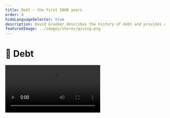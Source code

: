 ```yaml
---
title: Debt - the first 5000 years
order: 4
hideLanguageSelector: true
description: David Graeber describes the history of debt and provides a more accurate anthropological perspective of the intersection of morality and money.
featuredImage: ../images/shares/giving.png
---
```


# 🕋 Debt

<Video src="https://www.youtube.com/embed/CZIINXhGDcs" />

This is a long video, but it has been selected nonetheless for two important reasons:

1. It presents a different, and perhaps even more informed, view of the development of money 
than either Szabo or Antonopolous, which is worth taking into account.
2. Too often, the people disrupting any industry don't understand deeply what it is they're 
disrupting. This is definitely the case with cryptocurrencies and the current financial system. 
It really is well worth your time to stop and become familiar with more history so that you can 
understand why we are where we are, what led us here, and - only then - what solutions might 
actually benefit you and those you care about.

We'll provide you with a highly summarized version of the talk below, but recommend that you set 
aside some time and watch it in full.

## How does this fit into Kernel?

We're trying to provide as broad a perspective as possible on money, speech, value and trust: 
the core ideas which lie at the heart of building global, borderless, ownerless and decentralized 
products, services and protocols. 

Most importantly, you can't just hate on debt: you need to understand what it actually is and 
how we got to a world which runs on it and where we sit with a current global debt of $281 
trillion (it has increased $100 trillion since we began Kernel a year ago!).

## Brief

### Debt and morality

> "[The book] grapples with a moral and political problem, which is: 'What is this hold that 
the idea of debt has over people's imaginations; that morality itself comes to be thought of 
as a matter of paying one's debts?'"

Graeber begins with a personal story and describes the "Drop the Debt" Campaign, or "Jubilee 
2000". He was perplexed by most people's seemingly common-sensical notion that everyone absolutely 
should be expected to pay their debts, no matter what. He feels differently, and so began 
researching the history of debt, and discovered some surprising things. In particular:

> "No-one has ever written a history of debt [...] You do find histories of money, which turn 
out to be mostly about coinage, which is interesting given that the vast majority of transactions 
through history have been on credit [...] and you do find histories of credit, but it's not 
exactly the same thing [...] I have found that **most of our basic, common-sense assumptions 
about debt are completely wrong** and that the moral ambivalence typified by the 'but you just 
*have* to pay your debts' conversation has been happening for about 5,000 years."

We move from here into a discussion of Plato's *Republic,* the question "What is justice?" and 
how the book - like most major religions - takes the structure of 'OK, it's not that, maybe 
something else then?'. This is the style of thinking we pointed to in [trust](/learn/module-0/trust/#deeper-down-the-rabbit-hole) - 
you approach the truth only by negation. On this note:

> "Debt, guilt, and sin are actually the same word in Sanskrit - i.e. life itself is a cosmic 
debt we owe to the gods [...] You owe a debt to your parents, so you become a parent; you owe a 
debt to the sages, so you become wise; you owe a debt to humanity, so you become humane. But 
this becomes absurd when we extend it - you're not really paying it back, even though the debt 
is annihilated by such action [...] Once you figure out what [the Vedas] are really saying it's 
that, in fact, you are the cosmos and so there can be no such thing as debt. 

> "The same thing happens in the Bible. In Arameic, the word for debt and sin is also the same 
word. Actually the Lord's Prayer - which we remember translated into terms of private property - 
is 'Forgive us our debts, just as we forgive those whom are indebted to us' [...] **So what is 
sacred isn't actually paying back debts, it's forgiveness of debts**."

Put aside any institutional religious difficulties the above passages may present you with for 
a moment and see this point as it really is.

> "Debt forgiveness is, in fact, a tradition going back to Mesopotamia and the Biblical Jubilee. 
It was considered a divine act [...] Over and over, we find this situation in our civilizational 
stories where people start with the assumption that debt and morality are the same, and then they 
are forced to accept that they aren't and have to cast around for some other basis for a 
universal morality, often encountering great difficulty along the way. It's even more 
complicated, because when you do think of debt as sin, there is a question of *who is the sinner?*"

Graeber references a Japanese Buddhist story to highlight this point. Stories like these are best 
listened to yourself (14:23). The problem it highlights is the moral peril on either side of a 
debt transaction and the ambivalence it reveals in the very nature of human sociality. Most 
interestingly, if we're concerned with the level of human exchange, **then we only have a 
relationship with the other when the exchange is incomplete, i.e. when there is debt**.

The key to maintaining relationships in many older traditions is based on this ambivalence. 
Someone will give you something and the expectation is that you will give them something in 
return, though not something of *exactly the same* value as that would indicate you no longer 
wish to relate with them. A healthy community is one in which everybody is a **little bit** in 
debt to everyone else - it gives us an excuse to see each other!

### Communal credit

> "97% of all transactions in England up until the 17th Century were by credit. This was partly 
because there wasn't a lot of currency floating around, and partly because actual money is 
associated with violence, war and soldiers. Nice people operate on credit and trust."

Of course, keeping a running ledger in your head of all your debts quickly becomes challenging, 
hence every half-year or year they would hold "communal reckonings", cancel the debt they could, 
and pay back the amounts still outstanding after a few loops.

> "That's community! Community means everybody owes everybody else something and everybody 
remembers what they owe and eventually they all settle it and start over again. In this sense, 
debt isn't a terrible thing, but there's still this shadow of *sin* floating over it. Where 
does that come from? 

> More generally: a debt is a promise which you can phrase in exactly quantifiable terms. 
Because you can quantify it, it's impersonal, and therefore transferable. According to some 
theories, this is what money actually is: a transferable promise. One of the great questions is 
how this came about? Why is there a need to quantify promises precisely?"

Adam Smith attempted a detailed description of this in 1776 in *The Wealth of Nations,* which 
has been accepted as the Economics 101 argument everyone now knows (and which you find in 
[Shelling Out](/learn/module-2/shelling-out)). However, it's not true if you take an accurate 
anthropological view of history. This false story starts with barter, which runs into the 
problem of coincidence of wants and the need to settle on one general equivalent and, through a 
virtuous feedback loop, this then becomes the standard and turns into money. 

The only problem with this story is that *we have never found any evidence* for an entirely 
barter-based society. The core issue here is the assumption that neolithic people would've only 
engaged in spot trades, which is not the case if we look at the anthropological evidence. 

In most societies, if someone praises your possession, it's almost impossible not to give it to 
them. Like debt, this phenomenon exerts a strange moral power over many people, even in the 
modern world. Graeber tells a Maori story here also worth listening to yourself (26:21).

In these sorts of communities, there is definitely a quantified ranking system: a cow is roughly 
like a canoe is roughly like a good necklace. People can shirk this in all sorts of ways 
(because favors need not be repaid in a purely material sense), but if you do, you earn a 
reputation as a cheap skate, which is devastating in small communities. However, it is not 
possible to say *exactly* how cheap you are. Graeber then asks:

> "How does this rough credit system - which we *actually observe in places without money* - 
turn into a system with exact proportional equivalence? The answer seems to be: when someone is 
really angry. When people are being nice to each other, there's no need to calculate [...] Very 
often it is the case, even in places where you don't have markets for goods, you do have very 
elaborate fines for personal damages [...] what they call *the barbarian law code* [...] So, in 
legal situations where there is the danger of a feud or outbreak of violence, people do need to 
quantify. This is the first circumstance in which something like money emerges." 

### Currency and violence

> "The association between money and violence is a constant and it helps to explain a lot about 
why debt takes on this incredibly powerful moral hold. If you are in a situation of violent 
inequality, probably the most effective technique ever invented to make it seem not only moral, 
but to make it seem like the victim is to blame, is to **frame it in the language of debt**."

Mafiosi and the heads of conquering armies understand this all too well. Interestingly, taxes 
were only placed on conquered populations: they owe the debt of their lives and the conquerors 
get to be magnanimous benefactors while the victims end up subjugated for long periods. It's 
happened throughout history. However, history also proves that this eventually blows up in the 
victor's faces. This is because debt occurs between two parties who are at least potentially 
equal. Moses Finlay said that there was only one revolutionary program throughout antiquity, 
which was 'Cancel the debts and redistribute the land.'

> "Why does debt motivate people across all ages in this way? **Because it implies that you're 
equal!** This is the inevitable conclusion of claiming that debt is morality. Suddenly the 
language of debt becomes all-pervasive, because you have to use the master's language and I 
think that's what we're dealing with in all these religious and philosophical texts which start 
by saying that debt is morality, but then end up saying, 'well, actually, it's not'. It's also 
why all this moral language becomes financial language, if you think about *redemption* and 
*reckoning* and so on. We're stuck with this language of debt, except that it periodically blows up."

Remember that the story of barter → money → credit is not only wrong, it's backwards. We go back 
to ancient Sumer to discuss not just the clay tokens used to make the documents [Szabo mentioned last week](/learn/module-1/playdough-protocols), 
but the fact that they're recording compounding interest rates. The evidence for this version of 
the story is *scales*, which - despite the available technology - were not accurate enough for 
small, daily amounts: i.e. people were running tabs.

To avoid periodic social upheavals, or after winning wars etc., kings would declare a "clean 
slate" and wipe all (consumer) debt. This becomes systematized in the Biblical jubilee (every 
7 to 49 years, depending on your reading).

> 💡 The first recorded word for freedom in any human language is the Sumerian 'ama-gi' which 
literally means 'return to mother', because that's what happened. **Debt cancellation meant all 
the debt peons got to go home**.

It's bold because it's important.

### Virtual money, coins, and an ancient global system

> "This virtual money system comes first, which is always entertaining because people have this 
tendency to write about virtual money as a new phenomena, as if we're in this brave new world, 
but actually *it's the original form of money*. Coins come later. Barter only tends to show up 
where you have people who are used to using money, but can't get their hands on any [...]

> "Coins are an interesting case, because they appear in different places using different 
physical techniques, though the social situations were the same. In all cases, money in the 
physical sense - currency - is invented to pay soldiers."

Graeber explains the reasons for this and demonstrates how cash markets - where they do emerge - 
tend to be in the regions where armies are parked. Governments quickly adopt this (another 
aspect of this story more convincing than barter, which cannot account for why governments 
demanded taxes in physical currency), because - in essence - it allows them to employ the entire 
population to get armies the things they need to survive and fight.

> "Money and taxes have been used through the centuries as ways of creating markets. Which is 
interesting because we have this assumption that markets and governments are opposed principles 
and that political choice is largely about which one we are going to slant to: free markets or 
governments [...] Historically, in fact, markets tend to be created *by* governments as a 
side-effect of military operations.

> "Coinage is invented around 600 BC in what Karl Jaspers called 'the axial age'. He pointed 
out that most major schools of philosophy and world religions developed in the exact same time 
and places where we invented coinage [...] World religions arise largely as **peace movements** 
against these empires that are using coins to fund armies."

We're back to complementary opposites: in exactly the same place where we see the development of 
impersonal markets based on physical currency, we see the development of religions which 
emphasize the lack of importance in material goods. Gradually though, the empires dissolve, try 
to adopt religion - which doesn't really work - and we get the Middle Ages where all the gold is 
put into churches and monasteries, most people go back to local trust, and religions take over 
the regulation of elaborate credit systems.

> "For example, most transactions in the market in Basra from 800 or 900 were done by cheque. 
This gives an interesting perspective on global markets; which are also nothing new. *Cheque* is, 
in fact, an Arabic word [and] *cash* is a Tamil word for Chinese money. How did that happen? 
[...] Again, it's not true that we reverted to barter in the Middle Ages [...] We used Roman 
money until Charlemagne, who never actually got around to making pounds though people still 
used them to measure. They actually called it **imaginary money:** an ideal system which spanned 
Europe with which you could trade on the basis of money that didn't exist. We even had a 
phenomena called 'crying up' or 'crying down' the currency, by which the king dictated value."

He then discusses paper money in China and the move toward public currency, versus privatization 
in the Islamic world. It was Islam which led to the first real free market ideology.

### It's not about competition

> "Adam Smith got most of his ideas and best lines from medieval Islam - like the pin factory, 
which actually comes from Al-Ghazzali in 1100 who spoke of a needle factory. It was made 
possible by *shariah* - civil law which bans usury and operates outside the purview of the state. 
As a result, we got the first true free markets. You could write a cheque in Mali and cash it in 
Indonesia and we get, for the first time, the idea that markets can run by themselves. **But**, 
since they have a *real* free market, which isn't enforced by the state, they don't assume it's 
about competition. **The assumption is that it's all an extension of mutual aid**."

The world worked like this, except for Western Europe which was a barbarian backwater, until 
1492 when a lot of new gold flowed in from the Americas; slavery came back, large empires came 
back and - to cut a long story short - that's the period which is ending now. 1971 and Bretton 
Woods is taken by most to be the key point of transition. We get credit cards and cashless 
transactions taking over in a generation, far more focus on financial capital, "credit is gonna 
save the world and micro-credit will save the third world", 401k's and mortgages and everything 
else which blew up in 2008. The question is, again, *why*?

> "The reason is because we're doing things backward. If we look at this from a broad, historical 
perspective, what we learn is that whenever you have a system of virtual money - in which money 
is not a thing, but a promise - you have to set up some mechanism to protect debtors. You could 
have periodic debt cancellation, or anti-usury laws and profit-sharing. Usually it's some kind 
of giant cosmological system beyond the purview of any state or king. We do set up giant, 
overarching institutions like this today, but we do so in the form of the IMF, which protects 
creditors against debtors. All these backward institutions produce the idea that nobody should 
ever default, which is absurd."

In such a system, the distinction between actual slavery, and being so in debt that you sell 
yourself or your time every day is just a legalistic one. However, we're talking about 500 year 
cycles here, people are beginning to wake up, and we still have time to get it right.

> "If democracy is to mean anything, it ought to mean that everybody gets to weigh in on what 
sort of promises are made, what sort of promises are kept, and - when circumstances change - 
what sort of promises are renegotiated. That's the political moment that we're in right now."

### Questions

The Q&A begins at 59:40. The first question has to do with what sort of risk-free rate of return 
on investment Graeber would impose in his perfect society, considering things like natural 
spoilage. That is, does money necessarily have to grow?

> "Our entire perspective on what money should do goes back to arguments in the Middle Ages. 
Since usury was illegal, they came up with interest, which was really a late fee. You were not 
renting money, which is evil, but charging people for failure to return it on the basis that you 
could've earned ~5% by investing it had they returned it [...] But, I actually do think a jubilee 
would be reasonable. I end the book by throwing that out [...] because the very idea would allow 
us to reconceptualize what we're doing and realise that **money isn't what we thought it was**."

The Boston Consulting Group actually modeled the idea of a jubilee and concluded that it would 
cause significant economic disruption, but rather less than if we didn't do it.

> "I think we should start thinking about radically different forms of money entirely. 
Interest-free systems would be possible. The reason Islamic Banking doesn't work is because not 
everybody's doing it."

Is there any precedent for the sheer amount of debt across the globe today?

> "Probably not, though there have been many speculative bubbles. The real mystery is *who is 
it all owed to?* Everyone seems to be in debt, which is puzzling, in a way." 

Graeber references the Midnight Notes Collective and their notion of the 2 phases of capitalism 
after WWII. Since the 70's there has been a crisis of inclusion in the social benefits and 
welfare handed out in phase 1 and "the deal" is clearly off. Hence, we decouple wages and 
productivity, and give everyone political rights (which don't imply economic benefits anymore), 
but you can have *credit*. Again, everyone wants in on this deal, and the system inevitably implodes.

Next question: if we protect the debtors, why pay back debt at all?

> "If the government had paid back mortgages, that would also have bailed out the banks, but 
they chose not to and gave the money directly to the banks. This a pattern we see throughout 
world history: **debt means something totally different depending on who it is between**. 
Between equals, debt is just a broad moral feeling that you should come through. Between the 
big players, it's the same story. However, what seems to be treated as 'sacred' is not debt 
between equals, but debts between the people on top and the people on the bottom. All of a 
sudden it takes on a different color [...] **The philosophy of debt as something which cannot 
be forgiven only ever crops up in situations of structural coercion and extreme inequality.**"

How much of our sense of debt is biological, how much of it is from society and how much of it 
is regulatory? The answer is a bit tangential, but importantly, Graeber says:

> "When you try to justify things in terms of the 'big picture', that's when you fall back on 
the language of debt and reciprocity. People tend to use this language to justify social 
relationships which operate according to completely different principles."

Using massive foreclosures in SF as an example, what would it look like to build a movement for 
a jubilee?

> "The vast majority of social movements throughout history have been about debt [...] The 
problem with organizing debtors politically is that debt is very alienating. Most people with 
student loan debt or mortgage debt don't actually know many others in the same situation and 
there is no forum to compare notes and come up with common strategies."
